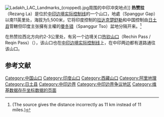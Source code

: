 {{Infobox mountain pass
| name = 热赞拉<br>Rezang La
| other_name = रेजांग ला
| photo =
| photo_caption = 
| map = China Tibet Ngari
| map_caption =
| map_relief = 1
| label_position = right
| elevation_m = 5500
| elevation_ref = 
| location = {{IND}}[[拉達克|拉達克]] - {{CHN}}[[西藏自治區|西藏自治區]]
| range = [[岡底斯山脈|岡底斯山脈]]
| coordinates = {{coord|33|24|50|N|78|52|29|E|display=inline,title|format=dms}}
| topo = 
}}
[[File:Ladakh_LAC_Landmarks_(cropped).jpg|thumb]]周围的中印冲突地点]]
'''热赞拉'''（Rezang La）是位於[[中印边境实际控制线|中印边境实际控制线]]的一个山口，地處{{link-en|斯潘古尔山口|Spanggur Gap}}（Spanggur Gap）以南11英里处，海拔为5,500米，它将印度控制的[[拉达克|拉达克]][[楚舒勒|楚舒勒]]和中国控制由[[日土县|日土县]]管轄但印度主张擁有主權的[[曼冬错|曼冬错]]（Spanggur Tso）盆地分隔开来。<ref>{{citation |first1=P. B. |last1=Sinha |first2=A. A. |last2=Athale |first3=S. N. |last3=Prasad |title=History of the Conflict with China, 1962 |publisher=History Division, Ministry of Defence, Government of India |year=1992 |url=http://www.php.isn.ethz.ch/lory1.ethz.ch/collections/coll_india/documents/WarWithChina_1962_000.pdf |page=334 |accessdate=2021-03-05 |archive-date=2020-02-21 |archive-url=https://web.archive.org/web/20200221213805/http://www.php.isn.ethz.ch/lory1.ethz.ch/collections/coll_india/documents/WarWithChina_1962_000.pdf |dead-url=no }} (The source gives the distance incorrectly as 11 km instead of 11 miles.)</ref>

在热赞拉西北方向约2-3公里处，有另一个边境关口[[热钦山口|热钦山口]]（Rechin Pass / Reqin Pass）（{{Coord|33.42|N|78.85|E||display=inline}}），该山口也在[[中印边境实际控制线|中印边境实际控制线]]上，在中印两边都有道路通往该山口。

== 参考文献 ==
{{Reflist|30em}}


{{DEFAULTSORT:Rezang La}}
{{中国山口}}
[[Category:中国山口|Category:中国山口]]
[[Category:印度山口|Category:印度山口]]
[[Category:西藏山口|Category:西藏山口]]
[[Category:阿里地理|Category:阿里地理]]
[[Category:日土县|Category:日土县]]
[[Category:中印边界|Category:中印边界]]
[[Category:中印边界争议地区|Category:中印边界争议地区]]

[[Category:维基数据存在坐标数据的页面|Category:维基数据存在坐标数据的页面]]